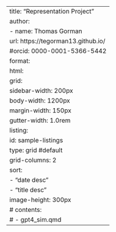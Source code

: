 ---
title: "Representation Project"
author:
- name: Thomas Gorman
  url: https://tegorman13.github.io/
  #orcid: 0000-0001-5366-5442
format:
  html: 
    grid:
      sidebar-width: 200px
      body-width: 1200px
      margin-width: 150px
      gutter-width: 1.0rem
listing:
  id: sample-listings
  type: grid #default
  grid-columns: 2
  sort:
    - "date desc"
    - "title desc"
  image-height: 300px
#   contents:
#     - gpt4_sim.qmd
---